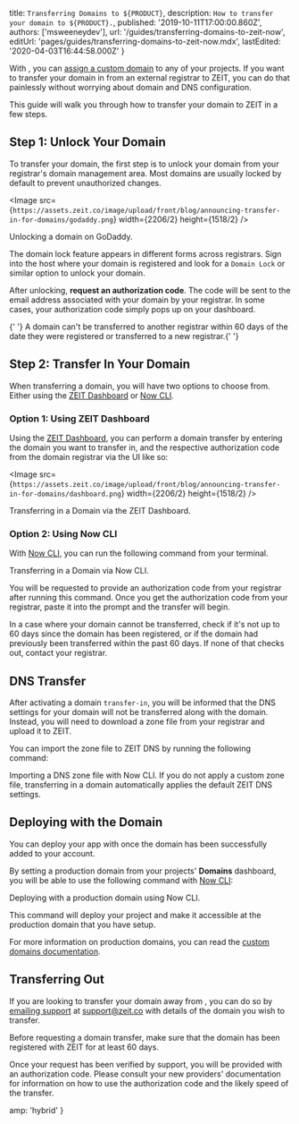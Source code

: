 

  title: `Transferring Domains to ${PRODUCT}`,
  description: `How to transfer your domain to ${PRODUCT}.`,
  published: '2019-10-11T17:00:00.860Z',
  authors: ['msweeneydev'],
  url: '/guides/transferring-domains-to-zeit-now',
  editUrl: 'pages/guides/transferring-domains-to-zeit-now.mdx',
  lastEdited: '2020-04-03T16:44:58.000Z'
}

With <ProductName/>, you can [assign a custom domain](/docs/v2/custom-domains#adding-a-domain) to any of your projects. If you want to transfer your domain in from an external registrar to ZEIT, you can do that painlessly without worrying about domain and DNS configuration.

This guide will walk you through how to transfer your domain to ZEIT in a few steps.

## Step 1: Unlock Your Domain

To transfer your domain, the first step is to unlock your domain from your registrar's domain management area. Most domains are usually locked by default to prevent unauthorized changes.

<Image
  src={`https://assets.zeit.co/image/upload/front/blog/announcing-transfer-in-for-domains/godaddy.png`}
  width={2206/2}
  height={1518/2}
/>
<Caption>Unlocking a domain on GoDaddy.</Caption>

The domain lock feature appears in different forms across registrars. Sign into the host where your domain is registered and look for a `Domain Lock` or similar option to unlock your domain.

After unlocking, **request an authorization code**. The code will be sent to the email address associated with your domain by your registrar. In some cases, your authorization code simply pops up on your dashboard.

<Note>
  {' '}
  A domain can't be transferred to another registrar within 60 days of the date
  they were registered or transferred to a new registrar.{' '}
</Note>

## Step 2: Transfer In Your Domain

When transferring a domain, you will have two options to choose from. Either using the [ZEIT Dashboard](https://zeit.co/dashboard/domains) or [Now CLI](/download).

### Option 1: Using ZEIT Dashboard

Using the [ZEIT Dashboard](https://zeit.co/dashboard/domains), you can perform a domain transfer by entering the domain you want to transfer in, and the respective authorization code from the domain registrar via the UI like so:

<Image
  src={`https://assets.zeit.co/image/upload/front/blog/announcing-transfer-in-for-domains/dashboard.png`}
  width={2206/2}
  height={1518/2}
/>
<Caption>Transferring in a Domain via the ZEIT Dashboard.</Caption>

### Option 2: Using Now CLI

With [Now CLI](/download), you can run the following command from your terminal.

<Snippet dark text="now domains transfer-in [your-domain]" />
<Caption>Transferring in a Domain via Now CLI.</Caption>

You will be requested to provide an authorization code from your registrar after running this command. Once you get the authorization code from your registrar, paste it into the prompt and the transfer will begin.

<Note>
  In a case where your domain cannot be transferred, check if it's not up to 60
  days since the domain has been registered, or if the domain had previously
  been transferred within the past 60 days. If none of that checks out, contact
  your registrar.
</Note>

## DNS Transfer

After activating a domain `transfer-in`, you will be informed that the DNS settings for your domain will not be transferred along with the domain. Instead, you will need to download a zone file from your registrar and upload it to ZEIT.

You can import the zone file to ZEIT DNS by running the following command:

<Snippet dark text="now dns import [your-domain] [zonefile]" />
<Caption>Importing a DNS zone file with Now CLI.</Caption>

<Note>
  If you do not apply a custom zone file, transferring in a domain automatically
  applies the default ZEIT DNS settings.
</Note>

## Deploying with the Domain

You can deploy your app with [<ProductName/>](/docs/v2/introduction) once the domain has been successfully added to your account.

By setting a production domain from your projects' **Domains** dashboard, you will be able to use the following command with [Now CLI](/download):

<Snippet dark text="now --prod" />
<Caption>Deploying with a production domain using Now CLI.</Caption>

This command will deploy your project and make it accessible at the production domain that you have setup.

For more information on production domains, you can read the [custom domains documentation](/docs/v2/custom-domains#deploying-with-your-domain).

## Transferring Out

If you are looking to transfer your domain away from <ProductName/>, you can do so by [emailing support](mailto:support@zeit.co?subject=Domain%20Transfer%20Out) at support@zeit.co with details of the domain you wish to transfer.

<Note type="warning">
  Before requesting a domain transfer, make sure that the domain has been
  registered with ZEIT for at least 60 days.
</Note>

Once your request has been verified by support, you will be provided with an authorization code. Please consult your new providers' documentation for information on how to use the authorization code and the likely speed of the transfer.


  amp: 'hybrid'
}

